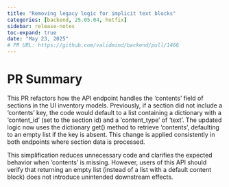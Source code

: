 ```yaml
---
title: "Removing legacy logic for implicit text blocks"
categories: [backend, 25.05.04, hotfix]
sidebar: release-notes
toc-expand: true
date: "May 23, 2025"
# PR URL: https://github.com/validmind/backend/pull/1466
---
```

# PR Summary

This PR refactors how the API endpoint handles the 'contents' field of sections in the UI inventory models. Previously, if a section did not include a 'contents' key, the code would default to a list containing a dictionary with a 'content_id' (set to the section id) and a 'content_type' of 'text'. The updated logic now uses the dictionary get() method to retrieve 'contents', defaulting to an empty list if the key is absent. This change is applied consistently in both endpoints where section data is processed.

This simplification reduces unnecessary code and clarifies the expected behavior when 'contents' is missing. However, users of this API should verify that returning an empty list (instead of a list with a default content block) does not introduce unintended downstream effects.